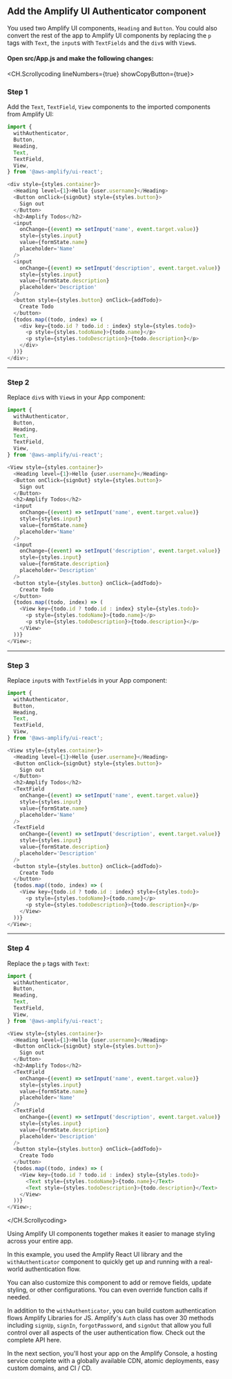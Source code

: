 ## Add the Amplify UI Authenticator component

You used two Amplify UI components, `Heading` and `Button`. You could also convert the rest of the app to Amplify UI components by replacing the `p` tags with `Text`, the `input`s with `TextFields` and the `div`s with `View`s.

#### Open src/App.js and make the following changes:

<CH.Scrollycoding lineNumbers={true} showCopyButton={true}>

### Step 1

Add the `Text`, `TextField`, `View` components to the imported components from Amplify UI:

```js app.js mark=1:1
import {
  withAuthenticator,
  Button,
  Heading,
  Text,
  TextField,
  View,
} from '@aws-amplify/ui-react';

<div style={styles.container}>
  <Heading level={1}>Hello {user.username}</Heading>
  <Button onClick={signOut} style={styles.button}>
    Sign out
  </Button>
  <h2>Amplify Todos</h2>
  <input
    onChange={(event) => setInput('name', event.target.value)}
    style={styles.input}
    value={formState.name}
    placeholder='Name'
  />
  <input
    onChange={(event) => setInput('description', event.target.value)}
    style={styles.input}
    value={formState.description}
    placeholder='Description'
  />
  <button style={styles.button} onClick={addTodo}>
    Create Todo
  </button>
  {todos.map((todo, index) => (
    <div key={todo.id ? todo.id : index} style={styles.todo}>
      <p style={styles.todoName}>{todo.name}</p>
      <p style={styles.todoDescription}>{todo.description}</p>
    </div>
  ))}
</div>;
```

---

### Step 2

Replace `div`s with `View`s in your App component:

```js app.js mark=3,25
import {
  withAuthenticator,
  Button,
  Heading,
  Text,
  TextField,
  View,
} from '@aws-amplify/ui-react';

<View style={styles.container}>
  <Heading level={1}>Hello {user.username}</Heading>
  <Button onClick={signOut} style={styles.button}>
    Sign out
  </Button>
  <h2>Amplify Todos</h2>
  <input
    onChange={(event) => setInput('name', event.target.value)}
    style={styles.input}
    value={formState.name}
    placeholder='Name'
  />
  <input
    onChange={(event) => setInput('description', event.target.value)}
    style={styles.input}
    value={formState.description}
    placeholder='Description'
  />
  <button style={styles.button} onClick={addTodo}>
    Create Todo
  </button>
  {todos.map((todo, index) => (
    <View key={todo.id ? todo.id : index} style={styles.todo}>
      <p style={styles.todoName}>{todo.name}</p>
      <p style={styles.todoDescription}>{todo.description}</p>
    </View>
  ))}
</View>;
```

---

### Step 3

Replace `input`s with `TextField`s in your App component:

```js app.js mark=9,15
import {
  withAuthenticator,
  Button,
  Heading,
  Text,
  TextField,
  View,
} from '@aws-amplify/ui-react';

<View style={styles.container}>
  <Heading level={1}>Hello {user.username}</Heading>
  <Button onClick={signOut} style={styles.button}>
    Sign out
  </Button>
  <h2>Amplify Todos</h2>
  <TextField
    onChange={(event) => setInput('name', event.target.value)}
    style={styles.input}
    value={formState.name}
    placeholder='Name'
  />
  <TextField
    onChange={(event) => setInput('description', event.target.value)}
    style={styles.input}
    value={formState.description}
    placeholder='Description'
  />
  <button style={styles.button} onClick={addTodo}>
    Create Todo
  </button>
  {todos.map((todo, index) => (
    <View key={todo.id ? todo.id : index} style={styles.todo}>
      <p style={styles.todoName}>{todo.name}</p>
      <p style={styles.todoDescription}>{todo.description}</p>
    </View>
  ))}
</View>;
```

---

### Step 4

Replace the `p` tags with `Text`:

```js app.js mark=26:27
import {
  withAuthenticator,
  Button,
  Heading,
  Text,
  TextField,
  View,
} from '@aws-amplify/ui-react';

<View style={styles.container}>
  <Heading level={1}>Hello {user.username}</Heading>
  <Button onClick={signOut} style={styles.button}>
    Sign out
  </Button>
  <h2>Amplify Todos</h2>
  <TextField
    onChange={(event) => setInput('name', event.target.value)}
    style={styles.input}
    value={formState.name}
    placeholder='Name'
  />
  <TextField
    onChange={(event) => setInput('description', event.target.value)}
    style={styles.input}
    value={formState.description}
    placeholder='Description'
  />
  <button style={styles.button} onClick={addTodo}>
    Create Todo
  </button>
  {todos.map((todo, index) => (
    <View key={todo.id ? todo.id : index} style={styles.todo}>
      <Text style={styles.todoName}>{todo.name}</Text>
      <Text style={styles.todoDescription}>{todo.description}</Text>
    </View>
  ))}
</View>;
```

</CH.Scrollycoding>

Using Amplify UI components together makes it easier to manage styling across your entire app.

In this example, you used the Amplify React UI library and the `withAuthenticator` component to quickly get up and running with a real-world authentication flow.

You can also customize this component to add or remove fields, update styling, or other configurations. You can even override function calls if needed.

In addition to the `withAuthenticator`, you can build custom authentication flows Amplify Libraries for JS. Amplify's `Auth` class has over 30 methods including `signUp`, `signIn`, `forgotPassword`, and `signOut` that allow you full control over all aspects of the user authentication flow. Check out the complete API here.

In the next section, you'll host your app on the Amplify Console, a hosting service complete with a globally available CDN, atomic deployments, easy custom domains, and CI / CD.

<div style={{ height: 999 }} />
